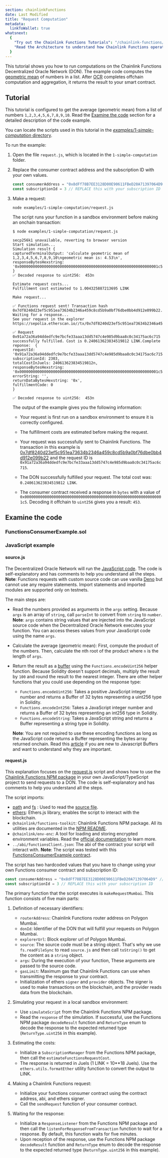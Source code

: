 ```yaml
---
section: chainlinkFunctions
date: Last Modified
title: "Request Computation"
metadata:
  linkToWallet: true
whatsnext:
  {
    "Try out the Chainlink Functions Tutorials": "/chainlink-functions/tutorials",
    "Read the Architecture to understand how Chainlink Functions operates": "/chainlink-functions/resources/architecture",
  }
---
```



This tutorial shows you how to run computations on the Chainlink Functions Decentralized Oracle Network (DON). The example code computes the [geometric mean](https://www.mathsisfun.com/numbers/geometric-mean.html) of numbers in a list. After [OCR](/chainlink-functions/resources/concepts) completes offchain computation and aggregation, it returns the result to your smart contract.

<ChainlinkFunctions section="prerequisites-guides" />

## Tutorial

This tutorial is configured to get the average (geometric mean) from a list of numbers `1,2,3,4,5,6,7,8,9,10`. Read the [Examine the code](#examine-the-code) section for a detailed description of the code example.

You can locate the scripts used in this tutorial in the [_examples/1-simple-computation_ directory](https://github.com/smartcontractkit/smart-contract-examples/tree/main/functions-examples/examples/1-simple-computation).

To run the example:

1. Open the file `request.js`, which is located in the `1-simple-computation` folder.
1. Replace the consumer contract address and the subscription ID with your own values.

   ```javascript
   const consumerAddress = "0x8dFf78B7EE3128D00E90611FBeD20A71397064D9" // REPLACE this with your Functions consumer address
   const subscriptionId = 3 // REPLACE this with your subscription ID
   ```

1. Make a request:

   ```shell
   node examples/1-simple-computation/request.js
   ```

   The script runs your function in a sandbox environment before making an onchain transaction:

   ```text
   $ node examples/1-simple-computation/request.js

   secp256k1 unavailable, reverting to browser version
   Start simulation...
   Simulation result {
   capturedTerminalOutput: 'calculate geometric mean of 1,2,3,4,5,6,7,8,9,10\ngeometric mean is: 4.53\n',
   responseBytesHexstring: '0x00000000000000000000000000000000000000000000000000000000000001c5'
   }
   ✅ Decoded response to uint256:  453n

   Estimate request costs...
   Fulfillment cost estimated to 1.004325887213695 LINK

   Make request...

   ✅ Functions request sent! Transaction hash 0x7df8240d23ef5c951ea73634b2346a459c8cd5b9a0bf76dbe0bb4d912e099b22. Waiting for a response...
   See your request in the explorer https://sepolia.etherscan.io//tx/0x7df8240d23ef5c951ea73634b2346a459c8cd5b9a0bf76dbe0bb4d912e099b22

   ✅ Request 0x91a72a36a94ddedfc9e7bcfe33aaa13dd5747c4e985d9baa8c0c34175ac6c715 successfully fulfilled. Cost is 0.240613623834519812 LINK.Complete reponse:  {
   requestId: '0x91a72a36a94ddedfc9e7bcfe33aaa13dd5747c4e985d9baa8c0c34175ac6c715',
   subscriptionId: 2303,
   totalCostInJuels: 240613623834519812n,
   responseBytesHexstring: '0x00000000000000000000000000000000000000000000000000000000000001c5',
   errorString: '',
   returnDataBytesHexstring: '0x',
   fulfillmentCode: 0
   }

   ✅ Decoded response to uint256:  453n
   ```

   The output of the example gives you the following information:

   - Your request is first run on a sandbox environment to ensure it is correctly configured.
   - The fulfillment costs are estimated before making the request.
   - Your request was successfully sent to Chainlink Functions. The transaction in this example is [0x7df8240d23ef5c951ea73634b2346a459c8cd5b9a0bf76dbe0bb4d912e099b22](https://sepolia.etherscan.io//tx/0x7df8240d23ef5c951ea73634b2346a459c8cd5b9a0bf76dbe0bb4d912e099b22) and the request ID is `0x91a72a36a94ddedfc9e7bcfe33aaa13dd5747c4e985d9baa8c0c34175ac6c715`.

   - The DON successfully fulfilled your request. The total cost was: `0.240613623834519812 LINK`.
   - The consumer contract received a response in `bytes` with a value of `0x00000000000000000000000000000000000000000000000000000000000001c5`. Decoding it offchain to `uint256` gives you a result: `453`.

## Examine the code

### FunctionsConsumerExample.sol

<ChainlinkFunctions section="functions-consumer" />

### JavaScript example

#### source.js

The Decentralized Oracle Network will run the [JavaScript code](https://github.com/smartcontractkit/smart-contract-examples/blob/main/functions-examples/examples/1-simple-computation/source.js). The code is self-explanatory and has comments to help you understand all the steps. **Note**: Functions requests with custom source code can use vanilla [Deno](https://deno.land/) but cannot use any require statements. Import statements and imported modules are supported only on testnets.

The main steps are:

- Read the numbers provided as arguments in the `args` setting. Because `args` is an array of `string`, call `parseInt` to convert from `string` to `number`. **Note**: `args` contains string values that are injected into the JavaScript source code when the Decentralized Oracle Network executes your function. You can access theses values from your JavaScript code using the name `args`.
- Calculate the average (geometric mean): First, compute the product of the numbers. Then, calculate the nth root of the product where `n` is the length of `args`.
- Return the result as a [buffer](https://nodejs.org/api/buffer.html#buffer) using the `Functions.encodeUint256` helper function. Because Solidity doesn't support decimals, multiply the result by `100` and round the result to the nearest integer. There are other helper functions that you could use depending on the response type:

  - `Functions.encodeUint256`: Takes a positive JavaScript integer number and returns a Buffer of 32 bytes representing a uint256 type in Solidity.
  - `Functions.encodeInt256`: Takes a JavaScript integer number and returns a Buffer of 32 bytes representing an int256 type in Solidity.
  - `Functions.encodeString`: Takes a JavaScript string and returns a Buffer representing a string type in Solidity.

  **Note**: You are not required to use these encoding functions as long as the JavaScript code returns a Buffer representing the bytes array returned onchain. Read this [article](https://www.freecodecamp.org/news/do-you-want-a-better-understanding-of-buffer-in-node-js-check-this-out-2e29de2968e8/) if you are new to Javascript Buffers and want to understand why they are important.

#### request.js

This explanation focuses on the [request.js](https://github.com/smartcontractkit/smart-contract-examples/blob/main/functions-examples/examples/1-simple-computation/request.js) script and shows how to use the [Chainlink Functions NPM package](https://github.com/smartcontractkit/functions-toolkit) in your own JavaScript/TypeScript project to send requests to a DON. The code is self-explanatory and has comments to help you understand all the steps.

The script imports:

- [path](https://nodejs.org/docs/latest/api/path.html) and [fs](https://nodejs.org/api/fs.html) : Used to read the [source file](https://github.com/smartcontractkit/smart-contract-examples/blob/main/functions-examples/examples/1-simple-computation/source.js).
- [ethers](https://docs.ethers.org/v5/): Ethers.js library, enables the script to interact with the blockchain.
- `@chainlink/functions-toolkit`: Chainlink Functions NPM package. All its utilities are documented in the [NPM README](https://github.com/smartcontractkit/functions-toolkit/blob/main/README.md).
- `@chainlink/env-enc`: A tool for loading and storing encrypted environment variables. Read the [official documentation](https://www.npmjs.com/package/@chainlink/env-enc) to learn more.
- `../abi/functionsClient.json`: The abi of the contract your script will interact with. **Note**: The script was tested with this [FunctionsConsumerExample contract](https://remix.ethereum.org/#url=https://docs.chain.link/samples/ChainlinkFunctions/FunctionsConsumerExample.sol).

The script has two hardcoded values that you have to change using your own Functions consumer contract and subscription ID:

```javascript
const consumerAddress = "0x8dFf78B7EE3128D00E90611FBeD20A71397064D9" // REPLACE this with your Functions consumer address
const subscriptionId = 3 // REPLACE this with your subscription ID
```

The primary function that the script executes is `makeRequestMumbai`. This function consists of five main parts:

1. Definition of necessary identifiers:

   - `routerAddress`: Chainlink Functions router address on Polygon Mumbai.
   - `donId`: Identifier of the DON that will fulfill your requests on Polygon Mumbai.
   - `explorerUrl`: Block explorer url of Polygon Mumbai.
   - `source`: The source code must be a string object. That's why we use `fs.readFileSync` to read `source.js` and then call `toString()` to get the content as a `string` object.
   - `args`: During the execution of your function, These arguments are passed to the source code.
   - `gasLimit`: Maximum gas that Chainlink Functions can use when transmitting the response to your contract.
   - Initialization of ethers `signer` and `provider` objects. The signer is used to make transactions on the blockchain, and the provider reads data from the blockchain.

1. Simulating your request in a local sandbox environment:

   - Use `simulateScript` from the Chainlink Functions NPM package.
   - Read the `response` of the simulation. If successful, use the Functions NPM package `decodeResult` function and `ReturnType` enum to decode the response to the expected returned type (`ReturnType.uint256` in this example).

1. Estimating the costs:

   - Initialize a `SubscriptionManager` from the Functions NPM package, then call the `estimateFunctionsRequestCost`.
   - The response is returned in Juels (1 LINK = 10\*\*18 Juels). Use the `ethers.utils.formatEther` utility function to convert the output to LINK.

1. Making a Chainlink Functions request:

   - Initialize your functions consumer contract using the contract address, abi, and ethers signer.
   - Call the `sendRequest` function of your consumer contract.

1. Waiting for the response:

   - Initialize a `ResponseListener` from the Functions NPM package and then call the `listenForResponseFromTransaction` function to wait for a response. By default, this function waits for five minutes.
   - Upon reception of the response, use the Functions NPM package `decodeResult` function and `ReturnType` enum to decode the response to the expected returned type (`ReturnType.uint256` in this example).
